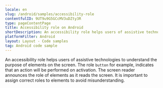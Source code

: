 ```yaml
---
locale: en
slug: /android/samples/accessibility-role
contentfulID: 9UT9u9G5GCcMV3uDZty3R
type: pageContentPage
title: Accessibility role on Android
shortDescription: An accessibility role helps users of assistive technologies to understand the purpose of elements on the screen.
platformFilter: Android
layout: Layout - Code samples
tag: Android code sample
---
```


An accessibility role helps users of assistive technologies to understand the purpose of elements on the screen. The role `button` for example, indicates that an action will be performed on activation. The screen reader announces the role of elements as it reads the screen. It is important to assign correct roles to elements to avoid misunderstanding.

<CodeSample id="accessibility-role" locale="en" platform="android"/>